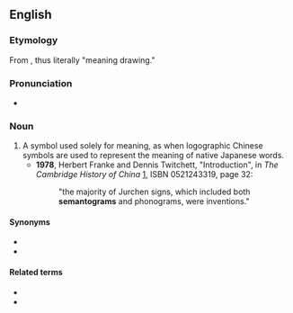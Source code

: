 ==English==

===Etymology===
From {{confix|semanto|gram|lang=en}}, thus literally "meaning drawing."

===Pronunciation===
* {{IPA|sɪˈmæntəɡræm|lang=en}}

===Noun===
{{en-noun}}

# A symbol used solely for meaning, as when logographic Chinese symbols are used to represent the meaning of native Japanese words.
#* '''1978''', Herbert Franke and Dennis Twitchett, "Introduction", in ''The Cambridge History of China'' [http://books.google.com/books?id=iN9Tdfdap5MC], ISBN 0521243319, page 32:
#*: "the majority of Jurchen signs, which included both '''semantograms''' and phonograms, were inventions."

====Synonyms====
* {{l|en|semantograph}}
* {{l|en|ideograph}}

====Related terms====
* {{l|en|logogram}}
* {{l|en|phonogram}}